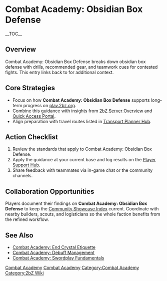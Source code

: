 {{Short description|Combat Academy: Obsidian Box Defense breaks down obsidian box defense with drills, recommended gear, and teamwork cues for contested fights}}
= Combat Academy: Obsidian Box Defense =
{{2bZ Navbox}}
__TOC__

== Overview ==
Combat Academy: Obsidian Box Defense breaks down obsidian box defense with drills,
recommended gear, and teamwork cues for contested fights. This entry links back to
[[Category:Combat Academy|Combat Academy]] for additional context.

== Core Strategies ==
* Focus on how '''Combat Academy: Obsidian Box Defense''' supports long-term progress on [[play.2bz.org]].
* Combine this guidance with insights from [[2bZ Server Overview]] and [[Quick Access Portal]].
* Align preparation with travel routes listed in [[Transport Planner Hub]].

== Action Checklist ==
# Review the [[Category:Combat Academy|Combat Academy]] standards that apply to Combat Academy: Obsidian Box Defense.
# Apply the guidance at your current base and log results on the [[Player Support Hub]].
# Share feedback with teammates via in-game chat or the community channels.

== Collaboration Opportunities ==
Players document their findings on '''Combat Academy: Obsidian Box Defense''' to keep the
[[Community Showcase Index]] current. Coordinate with nearby builders, scouts, and
logisticians so the whole faction benefits from the refined workflow.

== See Also ==
* [[Combat Academy: End Crystal Etiquette]]
* [[Combat Academy: Debuff Management]]
* [[Combat Academy: Swordplay Fundamentals]]

[[Category:Combat Academy]]
[[Category:2bZ Wiki]]
